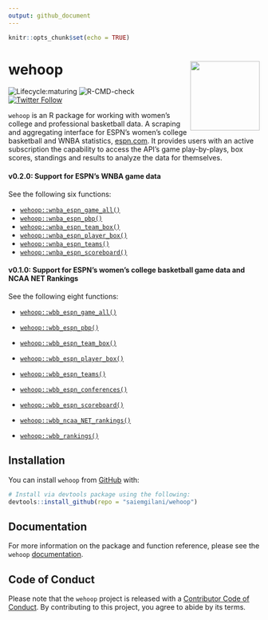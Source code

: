 ```yaml
---
output: github_document
---
```


```r
knitr::opts_chunk$set(echo = TRUE)
```

# wehoop <a href='http://saiemgilani.github.io/wehoop'><img src="man/figures/logo.png" align="right" height="139"/></a>

<!-- badges: start -->

![Lifecycle:maturing](https://img.shields.io/badge/lifecycle-experimental-orange.svg) 
![R-CMD-check](https://github.com/saiemgilani/wehoop/workflows/R-CMD-check/badge.svg) [![Twitter Follow](https://img.shields.io/twitter/follow/saiemgilani?style=social)](https://twitter.com/saiemgilani) <!-- badges: end -->

`wehoop` is an R package for working with women's college and professional basketball data. A scraping and aggregating interface for ESPN's women's college basketball and WNBA statistics, [espn.com](https://espn.com). It provides users with an active subscription the capability to access the API's game play-by-plays, box scores, standings and results to analyze the data for themselves.

#### v0.2.0: Support for ESPN's WNBA game data

See the following six functions:

- [```wehoop::wnba_espn_game_all()```](https://saiemgilani.github.io/wehoop/reference/wnba_espn_game_all.html)
- [```wehoop::wnba_espn_pbp()```](https://saiemgilani.github.io/wehoop/reference/wnba_espn_pbp.html)
- [```wehoop::wnba_espn_team_box()```](https://saiemgilani.github.io/wehoop/reference/wnba_espn_team_box.html)
- [```wehoop::wnba_espn_player_box()```](https://saiemgilani.github.io/wehoop/reference/wnba_espn_player_box.html)
- [```wehoop::wnba_espn_teams()```](https://saiemgilani.github.io/wehoop/reference/wnba_espn_teams.html) 
- [```wehoop::wnba_espn_scoreboard()```](https://saiemgilani.github.io/wehoop/reference/wnba_espn_scoreboard.html) 

#### v0.1.0: Support for ESPN's women's college basketball game data and NCAA NET Rankings

See the following eight functions:

- [```wehoop::wbb_espn_game_all()```](https://saiemgilani.github.io/wehoop/reference/wbb_espn_game_all.html)
- [```wehoop::wbb_espn_pbp()```](https://saiemgilani.github.io/wehoop/reference/wbb_espn_pbp.html)
- [```wehoop::wbb_espn_team_box()```](https://saiemgilani.github.io/wehoop/reference/wbb_espn_team_box.html)

- [```wehoop::wbb_espn_player_box()```](https://saiemgilani.github.io/wehoop/reference/wbb_espn_player_box.html)

- [```wehoop::wbb_espn_teams()```](https://saiemgilani.github.io/wehoop/reference/wbb_espn_teams.html) 

- [```wehoop::wbb_espn_conferences()```](https://saiemgilani.github.io/wehoop/reference/wbb_espn_conferences.html) 

- [```wehoop::wbb_espn_scoreboard()```](https://saiemgilani.github.io/wehoop/reference/wbb_espn_scoreboard.html) 
- [```wehoop::wbb_ncaa_NET_rankings()```](https://saiemgilani.github.io/wehoop/reference/wbb_ncaa_NET_rankings.html) 
- [```wehoop::wbb_rankings()```](https://saiemgilani.github.io/wehoop/reference/wbb_rankings.html) 

## Installation

You can install `wehoop` from [GitHub](https://github.com/saiemgilani/wehoop) with:

``` r
# Install via devtools package using the following:
devtools::install_github(repo = "saiemgilani/wehoop")
```

## Documentation

For more information on the package and function reference, please see the `wehoop` [documentation](https://saiemgilani.github.io/wehoop/).

## Code of Conduct

Please note that the `wehoop` project is released with a [Contributor Code of Conduct](https://contributor-covenant.org/version/2/0/CODE_OF_CONDUCT.html). By contributing to this project, you agree to abide by its terms.

